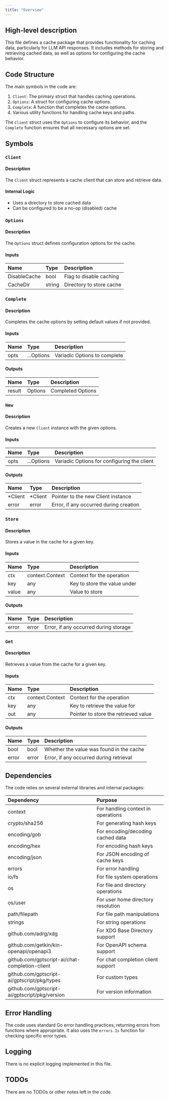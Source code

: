 ```yaml
---
title: "Overview"
---
```


## High-level description
This file defines a cache package that provides functionality for caching data, particularly for LLM API responses. It includes methods for storing and retrieving cached data, as well as options for configuring the cache behavior.

## Code Structure
The main symbols in the code are:

1. `Client`: The primary struct that handles caching operations.
2. `Options`: A struct for configuring cache options.
3. `Complete`: A function that completes the cache options.
4. Various utility functions for handling cache keys and paths.

The `Client` struct uses the `Options` to configure its behavior, and the `Complete` function ensures that all necessary options are set.

## Symbols

### `Client`
#### Description
The `Client` struct represents a cache client that can store and retrieve data.

#### Internal Logic
- Uses a directory to store cached data
- Can be configured to be a no-op (disabled) cache

### `Options`
#### Description
The `Options` struct defines configuration options for the cache.

#### Inputs
| Name | Type | Description |
|:-----|:-----|:------------|
| DisableCache | bool | Flag to disable caching |
| CacheDir | string | Directory to store cache |

### `Complete`
#### Description
Completes the cache options by setting default values if not provided.

#### Inputs
| Name | Type | Description |
|:-----|:-----|:------------|
| opts | ...Options | Variadic Options to complete |

#### Outputs
| Name | Type | Description |
|:-----|:-----|:------------|
| result | Options | Completed Options |

### `New`
#### Description
Creates a new `Client` instance with the given options.

#### Inputs
| Name | Type | Description |
|:-----|:-----|:------------|
| opts | ...Options | Variadic Options for configuring the client |

#### Outputs
| Name | Type | Description |
|:-----|:-----|:------------|
| *Client | *Client | Pointer to the new Client instance |
| error | error | Error, if any occurred during creation |

### `Store`
#### Description
Stores a value in the cache for a given key.

#### Inputs
| Name | Type | Description |
|:-----|:-----|:------------|
| ctx | context.Context | Context for the operation |
| key | any | Key to store the value under |
| value | any | Value to store |

#### Outputs
| Name | Type | Description |
|:-----|:-----|:------------|
| error | error | Error, if any occurred during storage |

### `Get`
#### Description
Retrieves a value from the cache for a given key.

#### Inputs
| Name | Type | Description |
|:-----|:-----|:------------|
| ctx | context.Context | Context for the operation |
| key | any | Key to retrieve the value for |
| out | any | Pointer to store the retrieved value |

#### Outputs
| Name | Type | Description |
|:-----|:-----|:------------|
| bool | bool | Whether the value was found in the cache |
| error | error | Error, if any occurred during retrieval |

## Dependencies
The code relies on several external libraries and internal packages:

| Dependency | Purpose |
|:-----------|:--------|
| context | For handling context in operations |
| crypto/sha256 | For generating hash keys |
| encoding/gob | For encoding/decoding cached data |
| encoding/hex | For encoding hash keys |
| encoding/json | For JSON encoding of cache keys |
| errors | For error handling |
| io/fs | For file system operations |
| os | For file and directory operations |
| os/user | For user home directory resolution |
| path/filepath | For file path manipulations |
| strings | For string operations |
| github.com/adrg/xdg | For XDG Base Directory support |
| github.com/getkin/kin-openapi/openapi3 | For OpenAPI schema support |
| github.com/gptscript-ai/chat-completion-client | For chat completion client support |
| github.com/gptscript-ai/gptscript/pkg/types | For custom types |
| github.com/gptscript-ai/gptscript/pkg/version | For version information |

## Error Handling
The code uses standard Go error handling practices, returning errors from functions where appropriate. It also uses the `errors.Is` function for checking specific error types.

## Logging
There is no explicit logging implemented in this file.

## TODOs
There are no TODOs or other notes left in the code.